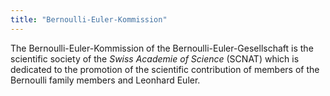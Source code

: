 ```yaml
---
title: "Bernoulli-Euler-Kommission"
---
```


The Bernoulli-Euler-Kommission of the Bernoulli-Euler-Gesellschaft is the scientific society of the *Swiss Academie of Science* (SCNAT) which is dedicated to the promotion of the scientific contribution of members of the Bernoulli family members and Leonhard Euler.
